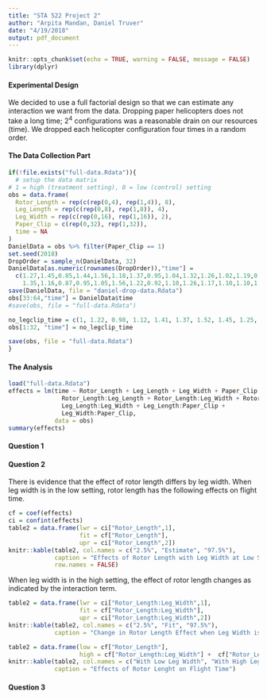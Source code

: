 ```yaml
---
title: "STA 522 Project 2"
author: "Arpita Mandan, Daniel Truver"
date: "4/19/2018"
output: pdf_document
---
```


```r
knitr::opts_chunk$set(echo = TRUE, warning = FALSE, message = FALSE)
library(dplyr)
```

#### Experimental Design

We decided to use a full factorial design so that we can estimate any interaction we want from the data. Dropping paper helicopters does not take a long time; $2^4$ configurations was a reasonable drain on our resources (time). We dropped each helicopter configuration four times in a random order. 

#### The Data Collection Part

```r
if(!file.exists("full-data.Rdata")){
  # setup the data matrix
# 1 = high (treatment setting), 0 = low (control) setting
obs = data.frame(
  Rotor_Length = rep(c(rep(0,4), rep(1,4)), 8),
  Leg_Length = rep(c(rep(0,8), rep(1,8)), 4),
  Leg_Width = rep(c(rep(0,16), rep(1,16)), 2),
  Paper_Clip = c(rep(0,32), rep(1,32)),
  time = NA
)
DanielData = obs %>% filter(Paper_Clip == 1)
set.seed(2018)
DropOrder = sample_n(DanielData, 32)
DanielData[as.numeric(rownames(DropOrder)),"time"] = 
  c(1.27,1.45,0.85,1.44,1.56,1.18,1.37,0.95,1.04,1.32,1.26,1.02,1.19,0.92,1.14,0.92,
    1.35,1.16,0.87,0.95,1.05,1.56,1.22,0.92,1.10,1.26,1.17,1.10,1.10,1.10,1.58,0.94)
save(DanielData, file = "daniel-drop-data.Rdata")
obs[33:64,"time"] = DanielData$time
#save(obs, file = "full-data.Rdata")

no_legclip_time = c(1, 1.22, 0.98, 1.12, 1.41, 1.37, 1.52, 1.45, 1.25, 1.18, 1.39, 1.28, 1.58, 1.62, 1.49, 1.64, 1.14, 1.21, 1.16, 1.23, 1.21, 1.19, 1.16, 1.18, 1.15, 1.28, 1.29, 1.31, 1.18, 1.24, 1.17, 1.09)
obs[1:32, "time"] = no_legclip_time

save(obs, file = "full-data.Rdata")
}
```

#### The Analysis 

```r
load("full-data.Rdata")
effects = lm(time ~ Rotor_Length + Leg_Length + Leg_Width + Paper_Clip +
               Rotor_Length:Leg_Length + Rotor_Length:Leg_Width + Rotor_Length:Paper_Clip +
               Leg_Length:Leg_Width + Leg_Length:Paper_Clip + 
               Leg_Width:Paper_Clip,
             data = obs)
summary(effects)
```

#### Question 1

#### Question 2

There is evidence that the effect of rotor length differs by leg width. When leg width is in the low setting, rotor length has the following effects on flight time.

```r
cf = coef(effects)
ci = confint(effects)
table2 = data.frame(lwr = ci["Rotor_Length",1],
                    fit = cf["Rotor_Length"],
                    upr = ci["Rotor_Length",2])
knitr::kable(table2, col.names = c("2.5%", "Estimate", "97.5%"),
             caption = "Effects of Rotor Length with Leg Width at Low Setting",
             row.names = FALSE)
```

When leg width is in the high setting, the effect of rotor length changes as indicated by the interaction term. 

```r
table2 = data.frame(lwr = ci["Rotor_Length:Leg_Width",1],
                    fit = cf["Rotor_Length:Leg_Width"],
                    upr = ci["Rotor_Length:Leg_Width",2])
knitr::kable(table2, col.names = c("2.5%", "Fit", "97.5%"),
             caption = "Change in Rotor Length Effect when Leg Width is High")
```

```r
table2 = data.frame(low = cf["Rotor_Length"], 
                    high = cf["Rotor_Length:Leg_Width"] +  cf["Rotor_Length"])
knitr::kable(table2, col.names = c("With Low Leg Width", "With High Leg Width"),
             caption = "Effects of Rotor Lenght on Flight Time")
```

#### Question 3